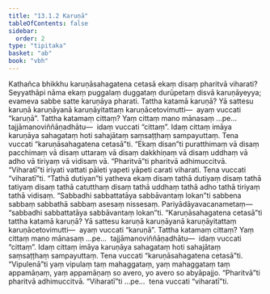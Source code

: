 ```yaml
---
title: "13.1.2 Karuṇā"
tableOfContents: false
sidebar:
  order: 2
type: "tipitaka"
basket: "ab"
book: "vbh"
---
```



<DynamicBreadcrumb />

<Division number="653" book="vbh">

<Paragraph number="1950" book="vbh">
Kathañca bhikkhu karuṇāsahagatena cetasā ekaṃ disaṃ pharitvā viharati? Seyyathāpi nāma ekaṃ puggalaṃ duggataṃ durūpetaṃ disvā karuṇāyeyya; evameva sabbe satte karuṇāya pharati.
</Paragraph>

<Paragraph number="1951" book="vbh">
Tattha katamā karuṇā? Yā sattesu karuṇā karuṇāyanā karuṇāyitattaṃ karuṇācetovimutti—  ayaṃ vuccati “karuṇā”.
</Paragraph>

<Paragraph number="1952" book="vbh">
Tattha katamaṃ cittaṃ? Yaṃ cittaṃ mano mānasaṃ …pe…  tajjāmanoviññāṇadhātu—  idaṃ vuccati “cittaṃ”. Idaṃ cittaṃ imāya karuṇāya sahagataṃ hoti sahajātaṃ saṃsaṭṭhaṃ sampayuttaṃ. Tena vuccati “karuṇāsahagatena cetasā”ti.
</Paragraph>

</Division>
<Division number="654" book="vbh">

<Paragraph number="1953" book="vbh">
“Ekaṃ disan”ti puratthimaṃ vā disaṃ pacchimaṃ vā disaṃ uttaraṃ vā disaṃ dakkhiṇaṃ vā disaṃ uddhaṃ vā adho vā tiriyaṃ vā vidisaṃ vā.
</Paragraph>

</Division>
<Division number="655" book="vbh">

<Paragraph number="1954" book="vbh">
“Pharitvā”ti pharitvā adhimuccitvā.
</Paragraph>

</Division>
<Division number="656" book="vbh">

<Paragraph number="1955" book="vbh">
“Viharatī”ti iriyati vattati pāleti yapeti yāpeti carati viharati. Tena vuccati “viharatī”ti.
</Paragraph>

</Division>
<Division number="657" book="vbh">

<Paragraph number="1956" book="vbh">
“Tathā dutiyan”ti yatheva ekaṃ disaṃ tathā dutiyaṃ disaṃ tathā tatiyaṃ disaṃ tathā catutthaṃ disaṃ tathā uddhaṃ tathā adho tathā tiriyaṃ tathā vidisaṃ.
</Paragraph>

</Division>
<Division number="658" book="vbh">

<Paragraph number="1957" book="vbh">
“Sabbadhi sabbattatāya sabbāvantaṃ lokan”ti sabbena sabbaṃ sabbathā sabbaṃ asesaṃ nissesaṃ. Pariyādāyavacanametaṃ—  “sabbadhi sabbattatāya sabbāvantaṃ lokan”ti.
</Paragraph>

</Division>
<Division number="659" book="vbh">

<Paragraph number="1958" book="vbh">
“Karuṇāsahagatena cetasā”ti tattha katamā karuṇā? Yā sattesu karuṇā karuṇāyanā karuṇāyitattaṃ karuṇācetovimutti—  ayaṃ vuccati “karuṇā”.
</Paragraph>

<Paragraph number="1959" book="vbh">
Tattha katamaṃ cittaṃ? Yaṃ cittaṃ mano mānasaṃ …pe…  tajjāmanoviññāṇadhātu—  idaṃ vuccati “cittaṃ”. Idaṃ cittaṃ imāya karuṇāya sahagataṃ hoti sahajātaṃ saṃsaṭṭhaṃ sampayuttaṃ. Tena vuccati “karuṇāsahagatena cetasā”ti.
</Paragraph>

</Division>
<Division number="660" book="vbh">

<Paragraph number="1960" book="vbh">
“Vipulenā”ti yaṃ vipulaṃ taṃ mahaggataṃ, yaṃ mahaggataṃ taṃ appamāṇaṃ, yaṃ appamāṇaṃ so avero, yo avero so abyāpajjo.
</Paragraph>

</Division>
<Division number="661" book="vbh">

<Paragraph number="1961" book="vbh">
“Pharitvā”ti pharitvā adhimuccitvā.
</Paragraph>

</Division>
<Division number="662" book="vbh">

<Paragraph number="1962" book="vbh">
“Viharatī”ti …pe…  tena vuccati “viharatī”ti.
</Paragraph>
</Division>